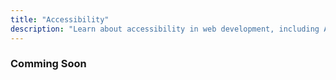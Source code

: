 ---
title: "Accessibility"
description: "Learn about accessibility in web development, including ARIA roles, alt text for images, tabindex and keyboard navigation, and screen reader compatibility."
---

### Comming Soon
